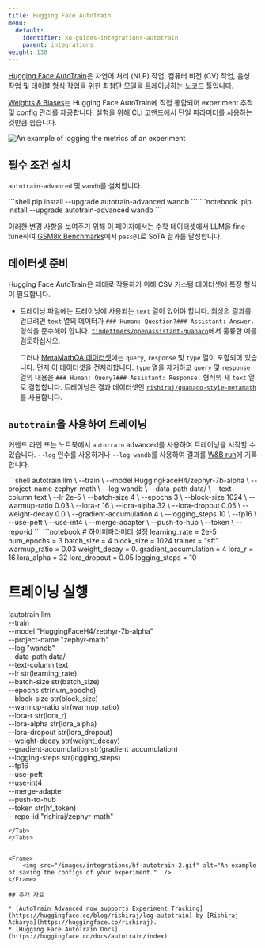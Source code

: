 ```yaml
---
title: Hugging Face AutoTrain
menu:
  default:
    identifier: ko-guides-integrations-autotrain
    parent: integrations
weight: 130
---
```


[Hugging Face AutoTrain](https://huggingface.co/docs/autotrain/index)은 자연어 처리 (NLP) 작업, 컴퓨터 비전 (CV) 작업, 음성 작업 및 테이블 형식 작업을 위한 최첨단 모델을 트레이닝하는 노코드 툴입니다.

[Weights & Biases](http://wandb.com/)는 Hugging Face AutoTrain에 직접 통합되어 experiment 추적 및 config 관리를 제공합니다. 실험을 위해 CLI 코맨드에서 단일 파라미터를 사용하는 것만큼 쉽습니다.

<Frame>
    <img src="/images/integrations/hf-autotrain-1.png" alt="An example of logging the metrics of an experiment"  />
</Frame>

## 필수 조건 설치

`autotrain-advanced` 및 `wandb`를 설치합니다.

<Tabs>
<Tab title="커맨드라인">
```shell
pip install --upgrade autotrain-advanced wandb
```
</Tab>
<Tab title="노트북">
```notebook
!pip install --upgrade autotrain-advanced wandb
```
</Tab>
</Tabs>

이러한 변경 사항을 보여주기 위해 이 페이지에서는 수학 데이터셋에서 LLM을 fine-tune하여 [GSM8k Benchmarks](https://github.com/openai/grade-school-math)에서 `pass@1`로 SoTA 결과를 달성합니다.

## 데이터셋 준비

Hugging Face AutoTrain은 제대로 작동하기 위해 CSV 커스텀 데이터셋에 특정 형식이 필요합니다.

- 트레이닝 파일에는 트레이닝에 사용되는 `text` 열이 있어야 합니다. 최상의 결과를 얻으려면 `text` 열의 데이터가 `### Human: Question?### Assistant: Answer.` 형식을 준수해야 합니다. [`timdettmers/openassistant-guanaco`](https://huggingface.co/datasets/timdettmers/openassistant-guanaco)에서 훌륭한 예를 검토하십시오.

    그러나 [MetaMathQA 데이터셋](https://huggingface.co/datasets/meta-math/MetaMathQA)에는 `query`, `response` 및 `type` 열이 포함되어 있습니다. 먼저 이 데이터셋을 전처리합니다. `type` 열을 제거하고 `query` 및 `response` 열의 내용을 `### Human: Query?### Assistant: Response.` 형식의 새 `text` 열로 결합합니다. 트레이닝은 결과 데이터셋인 [`rishiraj/guanaco-style-metamath`](https://huggingface.co/datasets/rishiraj/guanaco-style-metamath)를 사용합니다.

## `autotrain`을 사용하여 트레이닝

커맨드 라인 또는 노트북에서 `autotrain` advanced를 사용하여 트레이닝을 시작할 수 있습니다. `--log` 인수를 사용하거나 `--log wandb`를 사용하여 결과를 [W&B run](/ko/guides/models/track/runs/)에 기록합니다.

<Tabs>
<Tab title="커맨드라인">
```shell
autotrain llm \
    --train \
    --model HuggingFaceH4/zephyr-7b-alpha \
    --project-name zephyr-math \
    --log wandb \
    --data-path data/ \
    --text-column text \
    --lr 2e-5 \
    --batch-size 4 \
    --epochs 3 \
    --block-size 1024 \
    --warmup-ratio 0.03 \
    --lora-r 16 \
    --lora-alpha 32 \
    --lora-dropout 0.05 \
    --weight-decay 0.0 \
    --gradient-accumulation 4 \
    --logging_steps 10 \
    --fp16 \
    --use-peft \
    --use-int4 \
    --merge-adapter \
    --push-to-hub \
    --token <huggingface-token> \
    --repo-id <huggingface-repository-address>
```
</Tab>
<Tab title="노트북">
```notebook
# 하이퍼파라미터 설정
learning_rate = 2e-5
num_epochs = 3
batch_size = 4
block_size = 1024
trainer = "sft"
warmup_ratio = 0.03
weight_decay = 0.
gradient_accumulation = 4
lora_r = 16
lora_alpha = 32
lora_dropout = 0.05
logging_steps = 10

# 트레이닝 실행
!autotrain llm \
    --train \
    --model "HuggingFaceH4/zephyr-7b-alpha" \
    --project-name "zephyr-math" \
    --log "wandb" \
    --data-path data/ \
    --text-column text \
    --lr str(learning_rate) \
    --batch-size str(batch_size) \
    --epochs str(num_epochs) \
    --block-size str(block_size) \
    --warmup-ratio str(warmup_ratio) \
    --lora-r str(lora_r) \
    --lora-alpha str(lora_alpha) \
    --lora-dropout str(lora_dropout) \
    --weight-decay str(weight_decay) \
    --gradient-accumulation str(gradient_accumulation) \
    --logging-steps str(logging_steps) \
    --fp16 \
    --use-peft \
    --use-int4 \
    --merge-adapter \
    --push-to-hub \
    --token str(hf_token) \
    --repo-id "rishiraj/zephyr-math"
```
</Tab>
</Tabs>


<Frame>
    <img src="/images/integrations/hf-autotrain-2.gif" alt="An example of saving the configs of your experiment."  />
</Frame>

## 추가 자료

* [AutoTrain Advanced now supports Experiment Tracking](https://huggingface.co/blog/rishiraj/log-autotrain) by [Rishiraj Acharya](https://huggingface.co/rishiraj).
* [Hugging Face AutoTrain Docs](https://huggingface.co/docs/autotrain/index)
